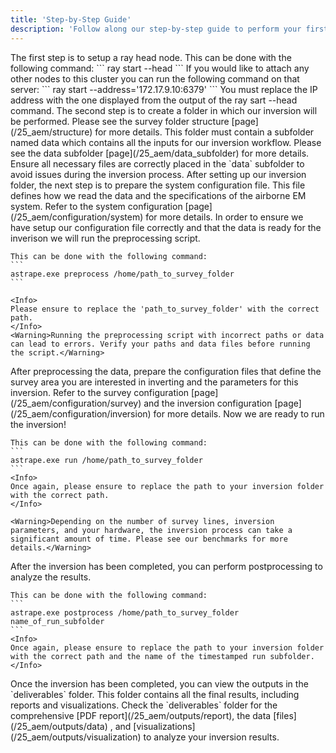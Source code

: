 ```yaml
---
title: 'Step-by-Step Guide'
description: 'Follow along our step-by-step guide to perform your first inversion with Astrape.'
---
```


<Steps>
  <Step title="Start ray">
    The first step is to setup a ray head node. This can be done with the following command: 
    ```
    ray start --head
    ```
    If you would like to attach any other nodes to this cluster you can run the following command on that server: 
    ```
     ray start --address='172.17.9.10:6379'
    ```
    <Warning>You must replace the IP address with the one displayed from the output of the ray sart --head command.</Warning>
  </Step>
  <Step title="Setup Data Folder">
    The second step is to create a folder in which our inversion will be performed. Please see the survey folder structure [page](/25_aem/structure) for more details. 
    This folder must contain a subfolder named data which contains all the inputs for our inversion workflow. 
    Please see the data subfolder [page](/25_aem/data_subfolder) for more details. 
    <Tip>Ensure all necessary files are correctly placed in the `data` subfolder to avoid issues during the inversion process.</Tip>
  </Step>
  <Step title="Prepare System Configuration File">
    After setting up our inversion folder, the next step is to prepare the system configuration file. 
    This file defines how we read the data and the specifications of the airborne EM system. 
    Refer to the system configuration [page](/25_aem/configuration/system) for more details. 
  </Step>
  <Step title="Perform Preprocessing ">
    In order to ensure we have setup our configuration file correctly and that the data is ready for the inverison we will run the preprocessing script.

    This can be done with the following command: 
    ```
    astrape.exe preprocess /home/path_to_survey_folder
    ```

    <Info>
    Please ensure to replace the 'path_to_survey_folder' with the correct path. 
    </Info>
    <Warning>Running the preprocessing script with incorrect paths or data can lead to errors. Verify your paths and data files before running the script.</Warning>
  </Step>
  <Step title="Prepare Survey + Inversion Configuration Files">
    After preprocessing the data, prepare the configuration files that define the survey area you are interested in inverting and the parameters for this inversion. 
    Refer to the survey configuration [page](/25_aem/configuration/survey) and the inversion configuration [page](/25_aem/configuration/inversion) for more details.
  </Step>
  <Step title="Run Inversion">
    Now we are ready to run the inversion! 

    This can be done with the following command: 
    ```
    astrape.exe run /home/path_to_survey_folder
    ```
    <Info>
    Once again, please ensure to replace the path to your inversion folder with the correct path. 
    </Info>

    <Warning>Depending on the number of survey lines, inversion parameters, and your hardware, the inversion process can take a significant amount of time. Please see our benchmarks for more details.</Warning> 
  </Step>
    <Step title="Perform Postprocessing">
    After the inversion has been completed, you can perform postprocessing to analyze the results.

    This can be done with the following command: 
    ```
    astrape.exe postprocess /home/path_to_survey_folder name_of_run_subfolder
    ```
    <Info>
    Once again, please ensure to replace the path to your inversion folder with the correct path and the name of the timestamped run subfolder.
    </Info>
  </Step>
  <Step title="View Outputs">
    Once the inversion has been completed, you can view the outputs in the `deliverables` folder. 
    This folder contains all the final results, including reports and visualizations.
    <Check>Check the `deliverables` folder for the comprehensive [PDF report](/25_aem/outputs/report), the data [files](/25_aem/outputs/data) , and [visualizations](/25_aem/outputs/visualization) to analyze your inversion results.</Check>

  </Step>
</Steps>

